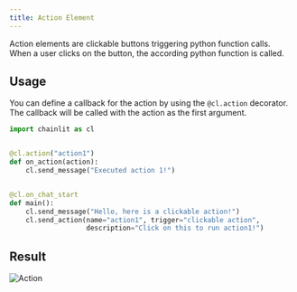 ```yaml
---
title: Action Element
---
```


Action elements are clickable buttons triggering python function calls. When a user clicks on the button, the according python function is called.

## Usage
You can define a callback for the action by using the `@cl.action` decorator. The callback will be called with the action as the first argument.

```python
import chainlit as cl


@cl.action("action1")
def on_action(action):
    cl.send_message("Executed action 1!")


@cl.on_chat_start
def main():
    cl.send_message("Hello, here is a clickable action!")
    cl.send_action(name="action1", trigger="clickable action",
                   description="Click on this to run action1!")
```

## Result
![Action](/images/action.png)